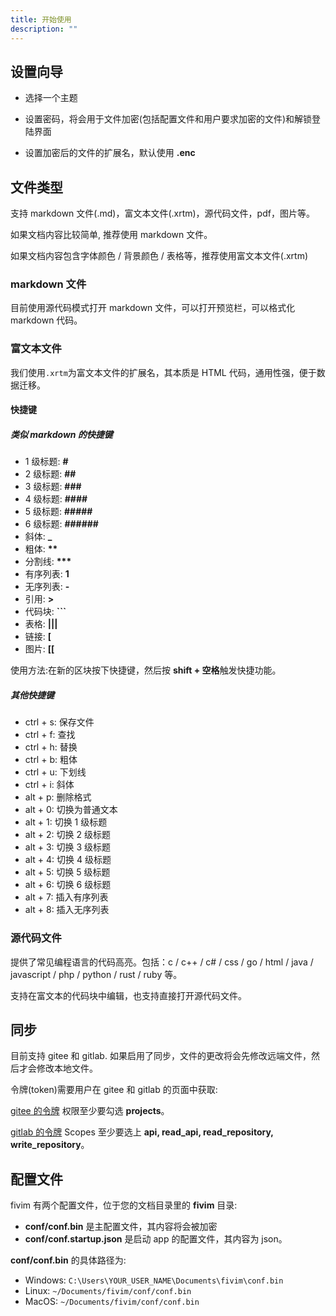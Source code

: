 ```yaml
---
title: 开始使用
description: ""
---
```


## 设置向导

- 选择一个主题

- 设置密码，将会用于文件加密(包括配置文件和用户要求加密的文件)和解锁登陆界面

- 设置加密后的文件的扩展名，默认使用 **.enc**

## 文件类型

支持 markdown 文件(.md)，富文本文件(.xrtm)，源代码文件，pdf，图片等。

如果文档内容比较简单, 推荐使用 markdown 文件。

如果文档内容包含字体颜色 / 背景颜色 / 表格等，推荐使用富文本文件(.xrtm)

### markdown 文件

目前使用源代码模式打开 markdown 文件，可以打开预览栏，可以格式化 markdown 代码。

### 富文本文件

我们使用`.xrtm`为富文本文件的扩展名，其本质是 HTML 代码，通用性强，便于数据迁移。

#### 快捷键

##### 类似 markdown 的快捷键

- 1 级标题: **#**
- 2 级标题: **##**
- 3 级标题: **###**
- 4 级标题: **####**
- 5 级标题: **#####**
- 6 级标题: **######**
- 斜体: **_**
- 粗体: **\*\***
- 分割线: **\*\*\***
- 有序列表: **1**
- 无序列表: **-**
- 引用: **>**
- 代码块: **```**
- 表格: **|||**
- 链接: **[**
- 图片: **[[**

使用方法:在新的区块按下快捷键，然后按 **shift + 空格**触发快捷功能。

##### 其他快捷键

- ctrl + s: 保存文件
- ctrl + f: 查找
- ctrl + h: 替换
- ctrl + b: 粗体
- ctrl + u: 下划线
- ctrl + i: 斜体
- alt + p: 删除格式
- alt + 0: 切换为普通文本
- alt + 1: 切换 1 级标题
- alt + 2: 切换 2 级标题
- alt + 3: 切换 3 级标题
- alt + 4: 切换 4 级标题
- alt + 5: 切换 5 级标题
- alt + 6: 切换 6 级标题
- alt + 7: 插入有序列表
- alt + 8: 插入无序列表

### 源代码文件

提供了常见编程语言的代码高亮。包括：c / c++ / c# / css / go / html / java / javascript / php / python / rust / ruby 等。

支持在富文本的代码块中编辑，也支持直接打开源代码文件。

## 同步

目前支持 gitee 和 gitlab. 如果启用了同步，文件的更改将会先修改远端文件，然后才会修改本地文件。

令牌(token)需要用户在 gitee 和 gitlab 的页面中获取:

[gitee 的令牌](https://gitee.com/profile/personal_access_tokens/new) 权限至少要勾选 **projects**。

[gitlab 的令牌](https://gitlab.com/-/user_settings/personal_access_tokens) Scopes 至少要选上 **api, read_api, read_repository, write_repository**。

## 配置文件

fivim 有两个配置文件，位于您的文档目录里的 **fivim** 目录:

- **conf/conf.bin** 是主配置文件，其内容将会被加密
- **conf/conf.startup.json** 是启动 app 的配置文件，其内容为 json。

**conf/conf.bin** 的具体路径为:

- Windows: `C:\Users\YOUR_USER_NAME\Documents\fivim\conf.bin`
- Linux: `~/Documents/fivim/conf/conf.bin`
- MacOS: `~/Documents/fivim/conf/conf.bin`
